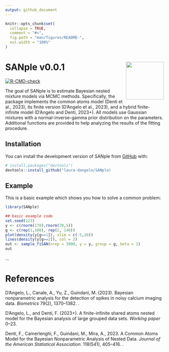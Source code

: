 ```yaml
---
output: github_document
---
```


<!-- README.md is generated from README.Rmd. Please edit that file -->

```r
knitr::opts_chunk$set(
  collapse = TRUE,
  comment = "#>",
  fig.path = "man/figures/README-",
  out.width = "100%"
)
```

# SANple v0.0.1 <img src="man/figures/sanple_draft.png" align="right" width="120" />

<!-- badges: start -->
[![R-CMD-check](https://github.com/laura-dangelo/SANple/actions/workflows/R-CMD-check.yaml/badge.svg)](https://github.com/laura-dangelo/SANple/actions/workflows/R-CMD-check.yaml)
<!-- badges: end -->

The goal of SANple is to estimate Bayesian nested mixture models via MCMC methods. Specifically, the package implements the common atoms model (Denti et al., 2023), its finite version (D'Angelo et al., 2023), and a hybrid finite-infinite model (D'Angelo and Denti, 2023+). All models use Gaussian mixtures with a normal-inverse-gamma prior distribution on the parameters. Additional functions are provided to help analyzing the results of the fitting procedure.

## Installation

You can install the development version of SANple from [GitHub](https://github.com/) with:

``` r
# install.packages("devtools")
devtools::install_github("laura-dangelo/SANple)
```

## Example

This is a basic example which shows you how to solve a common problem:

```r
library(SANple)

## basic example code
set.seed(123)
y <- c(rnorm(170),rnorm(70,5))
g <- c(rep(1,100), rep(2, 140))
plot(density(y[g==1]), xlim = c(-5,10))
lines(density(y[g==2]), col = 2)
out <- sample_fiSAN(nrep = 3000, y = y, group = g, beta = 1)
out 
```

...

# References

D’Angelo, L., Canale, A., Yu, Z., Guindani, M. (2023). Bayesian nonparametric analysis for the detection of spikes in noisy calcium imaging data. *Biometrics* 79(2), 1370--1382. \doi{10.1111/biom.13626}.

D’Angelo, L., and Denti, F. (2023+). A finite-infinite shared atoms nested model for the Bayesian analysis of large grouped data sets. *Working paper* 0--23.

Denti, F., Camerlenghi, F., Guindani, M., Mira, A., 2023. A Common Atoms Model for the Bayesian Nonparametric Analysis of Nested Data. *Journal of the American Statistical Association*. 118(541), 405--416. \doi{10.1080/01621459.2021.1933499}.